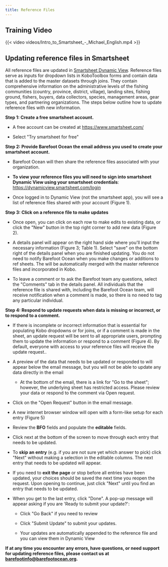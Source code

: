 ```yaml
---
title: Reference Files
---
```


## Training Video

{{< video videos/Intro_to_Smartsheet_-_Michael_English.mp4 >}}


## Updating reference files in Smartsheet

All reference files are updated in [Smartsheet Dynamic View](https://dynamicview.smartsheet.com/login). Reference files serve as inputs for dropdown lists in KoboToolbox forms and contain data that is added to the master datasets through joins. They contain comprehensive information on the administrative levels of the fishing communities (country, province, district, village), landing sites, fishing ground, fishers, buyers, data collectors, species, management areas, gear types, and partnering organizations. The steps below outline how to update reference files with new information.

**Step 1: Create a free smartsheet account.**

-   A free account can be created at <https://www.smartsheet.com/>

-   Select \"Try smartsheet for free\"

**Step 2: Provide Barefoot Ocean the email address you used to create your smartsheet account.**

-   Barefoot Ocean will then share the reference files associated with your organization.

-   **To view your reference files you will need to sign into smartsheet Dynamic View using your smartsheet credentials**: <https://dynamicview.smartsheet.com/login> 

-   Once logged in to Dynamic View (not the smartsheet app), you will see a list of reference files shared with your account (Figure 1).

**Step 3: Click on a reference file to make updates**

-   Once open, you can click on each row to make edits to existing data, or click the \"New\" button in the top right corner to add new data (Figure 2). 

-   A details panel will appear on the right hand side where you\'ll input the necessary information (Figure 3; Table 1). Select \"save\" on the bottom right of the details panel when you are finished updating. You do not need to notify Barefoot Ocean when you make changes or additions to ref sheets. The will be automatically merged with the master reference files and incorporated in Kobo.

-   To leave a comment or to ask the Barefoot team any questions, select the \"Comments\" tab in the details panel. All individuals that the reference file is shared with, including the Barefoot Ocean team, will receive notification when a comment is made, so there is no need to tag any particular individual.

**Step 4: Respond to update requests when data is missing or incorrect, or to respond to a comment.**

-   If there is incomplete or incorrect information that is essential for populating Kobo dropdowns or for joins, or if a comment is made in the sheet, an update request will be sent to all appropriate users, prompting them to update the information or respond to a comment (Figure 4). By default, everyone with access to your reference files will receive the update request..

-   A preview of the data that needs to be updated or responded to will appear below the email message, but you will not be able to update any data directly in the email

    -   At the bottom of the email, there is a link for \"Go to the sheet\"; however, the underlying sheet has restricted access. Please review your data or respond to the comment via Open request.

-   Click on the \"Open Request\" button in the email message.

-   A new internet browser window will open with a form-like setup for each entry (Figure 5)

-   Review the **BFO** fields and populate the **editable** fields. 

-   Click next at the bottom of the screen to move through each entry that needs to be updated.

-   To **skip an entry** (e.g. if you are not sure yet which answer to pick) click \"Next\" without making a selection in the editable columns. The next entry that needs to be updated will appear.

-   If you need to **exit the page** or stop before all entries have been updated, your choices should be saved the next time you reopen the request. Upon opening to continue, just click \"Next\" until you find an entry that needs to be updated.

-   When you get to the last entry, click \"Done\". A pop-up message will appear asking if you are \'Ready to submit your update?\':

    -   Click \"Go Back\" if you need to review 

    -   Click \"Submit Update\" to submit your updates.

    -   Your updates are automatically appended to the reference file and you can view them in Dynamic View

**If at any time you encounter any errors, have questions, or need support for updating reference files, please contact us at [barefootinfo\@barefootocean.org](mailto:barefootinfo@barefootocean.org).**
